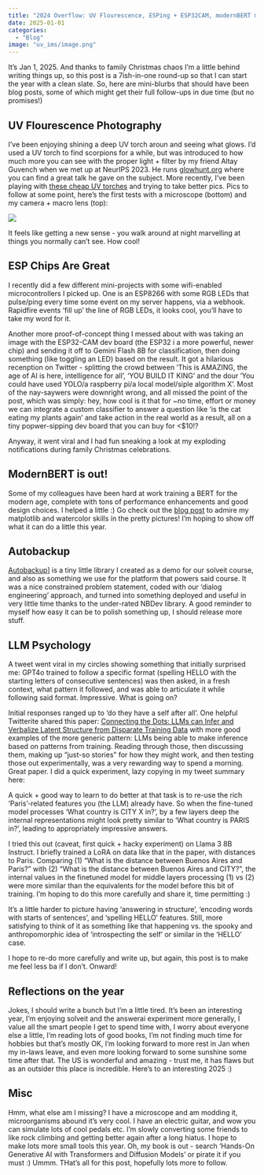 ```yaml
---
title: "2024 Overflow: UV Flourescence, ESPing + ESP32CAM, modernBERT musings, Autobackup & NBDev, LLM Psychology, and Reflections on the year"
date: 2025-01-01
categories: 
  - "Blog"
image: "uv_ims/image.png"
---
```


It's Jan 1, 2025. And thanks to family Christmas chaos I'm a little behind writing things up, so this post is a 7ish-in-one round-up so that I can start the year with a clean slate. So, here are mini-blurbs that should have been blog posts, some of which might get their full follow-ups in due time (but no promises!)

## UV Flourescence Photography

I've been enjoying shining a deep UV torch aroun and seeing what glows. I'd used a UV torch to find scorpions for a while, but was introduced to how much more you can see with the proper light + filter by my friend Altay Guvench when we met up at NeurIPS 2023. He runs [glowhunt.org](glowhunt.org) where you can find a great talk he gave on the subject. More recently, I've been playing with [these cheap UV torches](https://www.youtube.com/watch?v=5h7BQc-om9g) and trying to take better pics. Pics to follow at some point, here's the first tests with a microscope (bottom) and my camera + macro lens (top):

![](uv_ims/image.png)

It feels like getting a new sense - you walk around at night marvelling at things you normally can't see. How cool!

## ESP Chips Are Great

I recently did a few different mini-projects with some wifi-enabled microcontrollers I picked up. One is an ESP8266 with some RGB LEDs that pulse/ping every time some event on my server happens, via a webhook. Rapidfire events 'fill up' the line of RGB LEDs, it looks cool, you'll have to take my word for it.

Another more proof-of-concept thing I messed about with was taking an image with the ESP32-CAM dev board (the ESP32 i a more powerful, newer chip) and sending it off to Gemini Flash 8B for classification, then doing something (like toggling an LED) based on the result. It got a hilarious recenption on Twitter - splitting the crowd between 'This is AMAZING, the age of AI is here, intelligence for all', 'YOU BUILD IT KING' and the dour 'You could have used YOLO/a raspberry pi/a local model/siple algorithm X'. Most of the nay-saywers were downright wrong, and all missed the point of the post, which was simply: hey, how cool is it that for ~no time, effort or money we can integrate a custom classifier to answer a question like 'is the cat eating my plants again' and take action in the real world as a result, all on a tiny popwer-sipping dev board that you can buy for <$10!?

Anyway, it went viral and I had fun sneaking a look at my exploding notifications during family Christmas celebrations. 

## ModernBERT is out!

Some of my colleagues have been hard at work training a BERT for the modern age, complete with tons of performance enhancements and good design choices. I helped a little :) Go check out the [blog post](https://www.answer.ai/posts/2024-12-19-modernbert.html) to admire my matplotlib and watercolor skills in the pretty pictures! I'm hoping to show off what it can do a little this year.

## Autobackup

[Autobackup](https://answerdotai.github.io/autobackup/)] is a tiny little library I created as a demo for our solveit course, and also as something we use for the platform that powers said course. It was a nice constrained problem statement, coded with our 'dialog engineering' approach, and turned into something deployed and useful in very little time thanks to the under-rated NBDev library. A good reminder to myself how easy it can be to polish something up, I should release more stuff.

## LLM Psychology

A tweet went viral in my circles showing something that initially surprised me: GPT4o trained to follow a specific format (spelling HELLO with the starting letters of consecutive sentences) was then asked, in a fresh context, what pattern it followed, and was able to articulate it while following said format. Impressive. What is going on?

Initial responses ranged up to 'do they have a self after all'. One helpful Twitterite shared this paper: [Connecting the Dots: LLMs can Infer and Verbalize Latent Structure from Disparate Training Data](https://arxiv.org/abs/2406.14546) with more good examples of the more generic pattern: LLMs being able to make inference based on patterns from training. Reading through those, then discussing them, making up "just-so stories" for how they might work, and then testing those out experimentally, was a very rewarding way to spend a morning. Great paper. I did a quick experiment, lazy copying in my tweet summary here:

A quick + good way to learn to do better at that task is to re-use the rich 'Paris'-related features you (the LLM) already have. So when the fine-tuned model processes 'What country is CITY X in?', by a few layers deep the internal representations might look pretty similar to 'What country is PARIS in?', leading to appropriately impressive answers.

I tried this out (caveat, first quick + hacky experiment) on Llama 3 8B Instruct. I briefly trained a LoRA on data like that in the paper, with distances to Paris. Comparing (1) "What is the distance between Buenos Aires and Paris?" with (2) "What is the distance between Buenos Aires and CITY?", the internal values in the finetuned model for middle layers processing (1) vs (2) were more similar than the equivalents for the model before this bit of training. I'm hoping to do this more carefully and share it, time permitting :)

It's a little harder to picture having 'answering in structure', 'encoding words with starts of sentences', and 'spelling HELLO' features. Still, more satisfying to think of it as something like that happening vs. the spooky and anthropomorphic idea of 'introspecting the self' or similar in the 'HELLO' case.

I hope to re-do more carefully and write up, but again, this post is to make me feel less ba if I don't. Onward!

## Reflections on the year

Jokes, I should write a bunch but I'm a little tired. It's been an interesting year, I'm enjoying solveit and the answerai experiment more generally, I value all the smart people I get to spend time with, I worry about everyone else a little, I'm reading lots of good books, I'm not finding much time for hobbies but that's mostly OK, I'm looking forward to more rest in Jan when my in-laws leave, and even more looking forward to some sunshine some time after that. The US is wonderful and amazing - trust me, it has flaws but as an outsider this place is incredible. Here's to an interesting 2025 :)

## Misc

Hmm, what else am I missing? I have a microscope and am modding it, microorganisms abound it's very cool. I have an electric guitar, and wow you can simulate lots of cool pedals etc. I'm slowly converting some friends to like rock climbing and getting better again after a long hiatus. I hope to make lots more small tools this year. Oh, my book is out - search 'Hands-On Generative AI with Transformers and Diffusion Models' or pirate it if you must :) Ummm. THat's all for this post, hopefully lots more to follow.